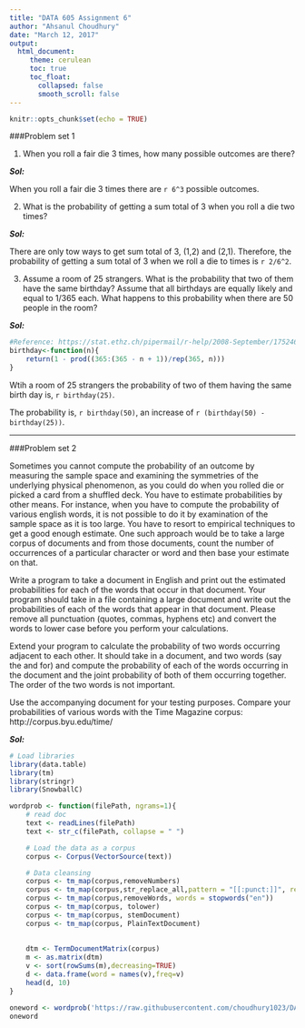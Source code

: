 ---
title: "DATA 605 Assignment 6"
author: "Ahsanul Choudhury"
date: "March 12, 2017"
output:
  html_document:
     theme: cerulean
     toc: true
     toc_float:
       collapsed: false
       smooth_scroll: false
---

```{r setup, include=FALSE}
knitr::opts_chunk$set(echo = TRUE)
```


###Problem set 1

(1) When you roll a fair die 3 times, how many possible outcomes are there?

   ***Sol:***
   
   When you roll a fair die 3 times there are `r 6^3` possible outcomes.
   
   
(2) What is the probability of getting a sum total of 3 when you roll a die two times?

   ***Sol:***
   
   There are only tow ways to get sum total of 3, (1,2) and (2,1). Therefore, the probability of getting a sum total of 3 when we roll a die to times is `r 2/6^2`.
   
   
(3) Assume a room of 25 strangers. What is the probability that two of them have the same birthday? Assume that all birthdays are equally likely and equal to 1/365 each. What happens to this probability when there are 50 people in the room?

   ***Sol:***
   
```{r birthday, echo=TRUE}
#Reference: https://stat.ethz.ch/pipermail/r-help/2008-September/175246.html
birthday<-function(n){
    return(1 - prod((365:(365 - n + 1))/rep(365, n)))
}
```

  Wtih a room of 25 strangers the probability of two of them having the same birth day is, `r birthday(25)`.
  
  The probability is, `r birthday(50)`, an increase of `r (birthday(50) - birthday(25))`.
  

***


###Problem set 2


   Sometimes you cannot compute the probability of an outcome by measuring the sample space and examining the symmetries of the underlying physical phenomenon, as you could do when you rolled die or picked a card from a shuffled deck. You have to estimate probabilities by other means. For instance, when you have to compute the probability of various english words, it is not possible to do it by examination of the sample space as it is too large. You have to resort to empirical techniques to get a good enough estimate. One such approach would be to take a large corpus of documents and from those documents, count the number of occurrences of a particular character or word and then base your estimate on that.

   Write a program to take a document in English and print out the estimated probabilities for each of the words that occur in that document. Your program should take in a file containing a large document and write out the probabilities of each of the words that appear in that document. Please remove all punctuation (quotes, commas, hyphens etc) and convert the words to lower case before you perform your calculations.

   Extend your program to calculate the probability of two words occurring adjacent to each other. It should take in a document, and two words (say the and for) and compute the probability of each of the words occurring in the document and the joint probability of both of them occurring together. The order of the two words is not important.

   Use the accompanying document for your testing purposes. Compare your probabilities of various words with the Time Magazine corpus: http://corpus.byu.edu/time/

   ***Sol:***


```{r corpus, echo=TRUE}
# Load libraries
library(data.table)
library(tm)
library(stringr)
library(SnowballC)

wordprob <- function(filePath, ngrams=1){
    # read doc
    text <- readLines(filePath)
    text <- str_c(filePath, collapse = " ")

    # Load the data as a corpus
    corpus <- Corpus(VectorSource(text))

    # Data cleansing
    corpus <- tm_map(corpus,removeNumbers) 
    corpus <- tm_map(corpus,str_replace_all,pattern = "[[:punct:]]", replacement = " ")
    corpus <- tm_map(corpus,removeWords, words = stopwords("en"))
    corpus <- tm_map(corpus, tolower)
    corpus <- tm_map(corpus, stemDocument)
    corpus <- tm_map(corpus, PlainTextDocument)
    
    
    dtm <- TermDocumentMatrix(corpus)
    m <- as.matrix(dtm)
    v <- sort(rowSums(m),decreasing=TRUE)
    d <- data.frame(word = names(v),freq=v)
    head(d, 10)
}
```


```{r}
oneword <- wordprob('https://raw.githubusercontent.com/choudhury1023/DATA-605/master/assign6.sample.txt')
oneword
```

